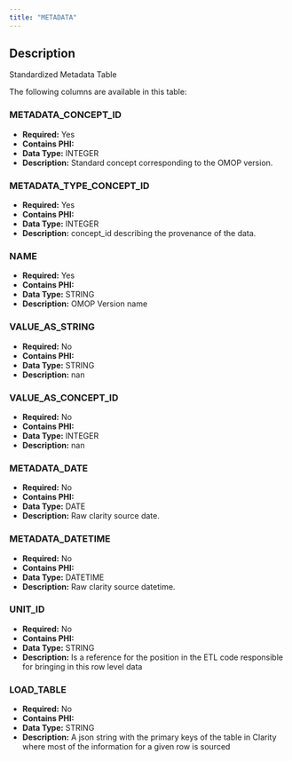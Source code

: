 ```yaml
---
title: "METADATA"
---
```


## Description

Standardized Metadata Table

The following columns are available in this table:


### METADATA_CONCEPT_ID


- **Required:** Yes
- **Contains PHI:** 
- **Data Type:** INTEGER
- **Description:** Standard concept corresponding to the OMOP version.



### METADATA_TYPE_CONCEPT_ID


- **Required:** Yes
- **Contains PHI:** 
- **Data Type:** INTEGER
- **Description:** concept_id describing the provenance of the data.



### NAME


- **Required:** Yes
- **Contains PHI:** 
- **Data Type:** STRING
- **Description:** OMOP Version name



### VALUE_AS_STRING


- **Required:** No
- **Contains PHI:** 
- **Data Type:** STRING
- **Description:** nan



### VALUE_AS_CONCEPT_ID


- **Required:** No
- **Contains PHI:** 
- **Data Type:** INTEGER
- **Description:** nan



### METADATA_DATE


- **Required:** No
- **Contains PHI:** 
- **Data Type:** DATE
- **Description:** Raw clarity source date.



### METADATA_DATETIME


- **Required:** No
- **Contains PHI:** 
- **Data Type:** DATETIME
- **Description:** Raw clarity source datetime.



### UNIT_ID


- **Required:** No
- **Contains PHI:** 
- **Data Type:** STRING
- **Description:** Is a reference for the position in the ETL code responsible for bringing in this row level data



### LOAD_TABLE


- **Required:** No
- **Contains PHI:** 
- **Data Type:** STRING
- **Description:** A json string with the primary keys of the table in Clarity where most of the information for a given row is sourced



